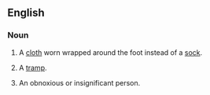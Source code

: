 ==English==
{{rfv}}
===Noun===
{{en-noun|sg=[[toe]] [[rag]]}}

# {{archaic}} A [[cloth]] worn wrapped around the foot instead of a [[sock]].
# {{UK}} A [[tramp]].
# {{Ireland|slang|pejorative}} An obnoxious or insignificant person.